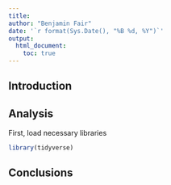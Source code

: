 ```yaml
---
title:
author: "Benjamin Fair"
date: '`r format(Sys.Date(), "%B %d, %Y")`'
output:
  html_document:
    toc: true
---
```


## Introduction


## Analysis

First, load necessary libraries
```r
library(tidyverse)

```


## Conclusions


